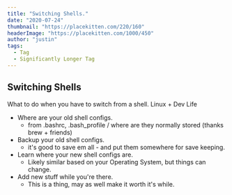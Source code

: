 ```yaml
---
title: "Switching Shells."
date: "2020-07-24"
thumbnail: "https://placekitten.com/220/160"
headerImage: "https://placekitten.com/1000/450"
author: "justin"
tags:
  - Tag
  - Significantly Longer Tag
---
```


## Switching Shells

What to do when you have to switch from a shell. Linux + Dev Life

- Where are your old shell configs. 
  - from .bashrc, .bash_profile / where are they normally stored (thanks brew + friends)
- Backup your old shell configs.
  - it's good to save em all - and put them somewhere for save keeping.
- Learn where your new shell configs are.
  - Likely similar based on your Operating System, but things can change.
- Add new stuff while you're there.
  - This is a thing, may as well make it worth it's while. 